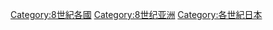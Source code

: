 [[Category:8世紀各國|Category:8世紀各國]]
[[Category:8世纪亚洲|Category:8世纪亚洲]]
[[Category:各世紀日本|Category:各世紀日本]]